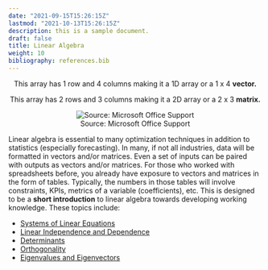 ```yaml
---
date: "2021-09-15T15:26:15Z"
lastmod: "2021-10-13T15:26:15Z"
description: this is a sample document.
draft: false
title: Linear Algebra 
weight: 10
bibliography: references.bib
---
```


<center>

\begin{align}
  \begin{bmatrix}
  1 & 2 & 3 & 4
  \end{bmatrix}
\end{align}

This array has 1 row and 4 columns making it a 1D array or a 1 x 4 **vector.**

\begin{align}
  \begin{bmatrix}
  1 & 2 & 3 \\
  4 & 5 & 6
  \end{bmatrix}
\end{align}

This array has 2 rows and 3 columns making it a 2D array or a 2 x 3 **matrix.**

![Source: Microsoft Office Support](https://support.content.office.net/en-us/media/3dd2b79b-9160-403d-9967-af893d17b580.png)

</center>

Linear algebra is essential to many optimization techniques in addition to 
statistics (especially forecasting). In many, if not all industries, data will be 
formatted in vectors and/or matrices. Even a set of inputs can be paired with outputs
as vectors and/or matrices. For those who worked with spreadsheets before, 
you already have exposure to vectors and matrices in the form of tables. Typically, 
the numbers in those tables will involve constraints, KPIs, metrics of a variable 
(coefficients), etc. This is designed to be a **short introduction** to linear 
algebra towards developing working knowledge. These topics include:

* [Systems of Linear Equations](./1)
* [Linear Independence and Dependence](./2)
* [Determinants](./3)
* [Orthogonality](./4)
* [Eigenvalues and Eigenvectors](./5)
